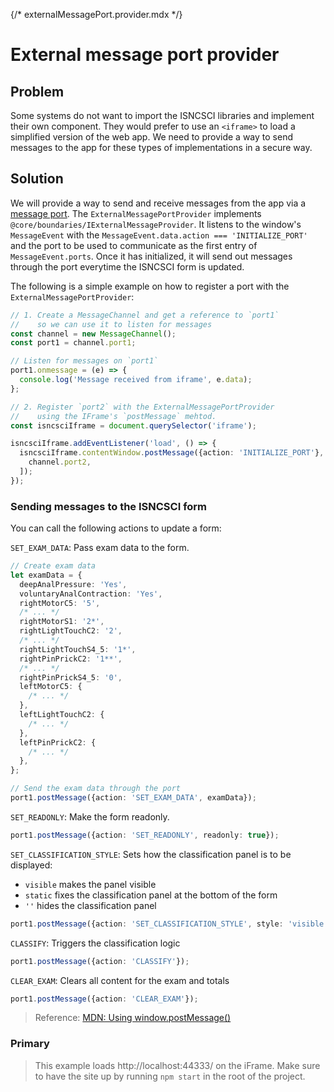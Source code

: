 {/* externalMessagePort.provider.mdx */}


<Meta of={ExternalMessagePortProviderStories} />

# External message port provider

## Problem

Some systems do not want to import the ISNCSCI libraries and implement their own component.
They would prefer to use an `<iframe>` to load a simplified version of the web app.
We need to provide a way to send messages to the app for these types of implementations in a secure way.

## Solution

We will provide a way to send and receive messages from the app via a [message port](https://developer.mozilla.org/en-US/docs/Web/API/MessagePort).
The `ExternalMessagePortProvider` implements `@core/boundaries/IExternalMessageProvider`.
It listens to the window's `MessageEvent` with the `MessageEvent.data.action === 'INITIALIZE_PORT'` and the port to be used to communicate as the first entry of `MessageEvent.ports`.
Once it has initialized, it will send out messages through the port everytime the ISNCSCI form is updated.

The following is a simple example on how to register a port with the `ExternalMessagePortProvider`:

```typescript
// 1. Create a MessageChannel and get a reference to `port1`
//    so we can use it to listen for messages
const channel = new MessageChannel();
const port1 = channel.port1;

// Listen for messages on `port1`
port1.onmessage = (e) => {
  console.log('Message received from iframe', e.data);
};

// 2. Register `port2` with the ExternalMessagePortProvider
//    using the IFrame's `postMessage` mehtod.
const isncsciIframe = document.querySelector('iframe');

isncsciIframe.addEventListener('load', () => {
  isncsciIframe.contentWindow.postMessage({action: 'INITIALIZE_PORT'}, '*', [
    channel.port2,
  ]);
});
```

### Sending messages to the ISNCSCI form

You can call the following actions to update a form:

`SET_EXAM_DATA`: Pass exam data to the form.

```typescript
// Create exam data
let examData = {
  deepAnalPressure: 'Yes',
  voluntaryAnalContraction: 'Yes',
  rightMotorC5: '5',
  /* ... */
  rightMotorS1: '2*',
  rightLightTouchC2: '2',
  /* ... */
  rightLightTouchS4_5: '1*',
  rightPinPrickC2: '1**',
  /* ... */
  rightPinPrickS4_5: '0',
  leftMotorC5: {
    /* ... */
  },
  leftLightTouchC2: {
    /* ... */
  },
  leftPinPrickC2: {
    /* ... */
  },
};

// Send the exam data through the port
port1.postMessage({action: 'SET_EXAM_DATA', examData});
```

`SET_READONLY`: Make the form readonly.

```typescript
port1.postMessage({action: 'SET_READONLY', readonly: true});
```

`SET_CLASSIFICATION_STYLE`: Sets how the classification panel is to be displayed:

- `visible` makes the panel visible
- `static` fixes the classification panel at the bottom of the form
- `''` hides the classification panel

```typescript
port1.postMessage({action: 'SET_CLASSIFICATION_STYLE', style: 'visible'});
```

`CLASSIFY`: Triggers the classification logic

```typescript
port1.postMessage({action: 'CLASSIFY'});
```

`CLEAR_EXAM`: Clears all content for the exam and totals

```typescript
port1.postMessage({action: 'CLEAR_EXAM'});
```

> Reference: [MDN: Using window.postMessage()](https://developer.mozilla.org/en-US/docs/Web/API/Window/postMessage)

### Primary

> This example loads http://localhost:44333/ on the iFrame. Make sure to have the site up by running `npm start` in the root of the project.

<Canvas of={ExternalMessagePortProviderStories.Primary} />

